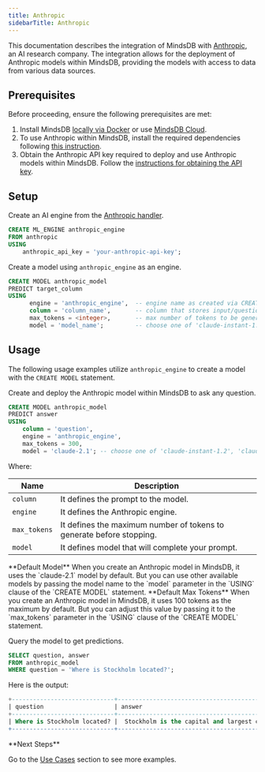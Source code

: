 ```yaml
---
title: Anthropic
sidebarTitle: Anthropic
---
```


This documentation describes the integration of MindsDB with [Anthropic](https://www.anthropic.com/), an AI research company.
The integration allows for the deployment of Anthropic models within MindsDB, providing the models with access to data from various data sources.

## Prerequisites

Before proceeding, ensure the following prerequisites are met:

1. Install MindsDB [locally via Docker](https://docs.mindsdb.com/setup/self-hosted/docker) or use [MindsDB Cloud](https://cloud.mindsdb.com/).
2. To use Anthropic within MindsDB, install the required dependencies following [this instruction](/setup/self-hosted/docker#install-dependencies).
3. Obtain the Anthropic API key required to deploy and use Anthropic models within MindsDB. Follow the [instructions for obtaining the API key](https://docs.anthropic.com/claude/docs/getting-access-to-claude).

## Setup

Create an AI engine from the [Anthropic handler](https://github.com/mindsdb/mindsdb/tree/staging/mindsdb/integrations/handlers/anthropic_handler).

```sql
CREATE ML_ENGINE anthropic_engine
FROM anthropic
USING
    anthropic_api_key = 'your-anthropic-api-key';
```

Create a model using `anthropic_engine` as an engine.

```sql
CREATE MODEL anthropic_model
PREDICT target_column
USING
      engine = 'anthropic_engine',  -- engine name as created via CREATE ML_ENGINE
      column = 'column_name',       -- column that stores input/question to the model
      max_tokens = <integer>,       -- max number of tokens to be generated by the model (default is 100)
      model = 'model_name';         -- choose one of 'claude-instant-1.2', 'claude-2.1', 'claude-3-opus-20240229', 'claude-3-sonnet-20240229' (default is 'claude-2.1')
```

## Usage

The following usage examples utilize `anthropic_engine` to create a model with the `CREATE MODEL` statement.

Create and deploy the Anthropic model within MindsDB to ask any question.

```sql
CREATE MODEL anthropic_model
PREDICT answer
USING
    column = 'question',
    engine = 'anthropic_engine',
    max_tokens = 300,
    model = 'claude-2.1'; -- choose one of 'claude-instant-1.2', 'claude-2.1', 'claude-3-opus-20240229', 'claude-3-sonnet-20240229'
```

Where:

| Name              | Description                                                               |
|-------------------|---------------------------------------------------------------------------|
| `column`          | It defines the prompt to the model.                                       |
| `engine`          | It defines the Anthropic engine.                                          |
| `max_tokens`      | It defines the maximum number of tokens to generate before stopping.      |
| `model`           | It defines model that will complete your prompt.                          |

<Info>
**Default Model**
When you create an Anthropic model in MindsDB, it uses the `claude-2.1` model by default. But you can use other available models by passing the model name to the `model` parameter in the `USING` clause of the `CREATE MODEL` statement.
</Info>

<Info>
**Default Max Tokens**
When you create an Anthropic model in MindsDB, it uses 100 tokens as the maximum by default. But you can adjust this value by passing it to the `max_tokens` parameter in the `USING` clause of the `CREATE MODEL` statement.
</Info>

Query the model to get predictions.

```sql
SELECT question, answer
FROM anthropic_model
WHERE question = 'Where is Stockholm located?';
```

Here is the output:

```sql
+-----------------------------+----------------------------------------------------------------------------------------------------------------------------------------------------+
| question                    | answer                                                                                                                                             |
+-----------------------------+----------------------------------------------------------------------------------------------------------------------------------------------------+
| Where is Stockholm located? |  Stockholm is the capital and largest city of Sweden. It is located on Sweden's south-central east coast, where Lake Mälaren meets the Baltic Sea. |
+-----------------------------+----------------------------------------------------------------------------------------------------------------------------------------------------+
```

<Tip>
**Next Steps**

Go to the [Use Cases](/use-cases/overview) section to see more examples.
</Tip>
